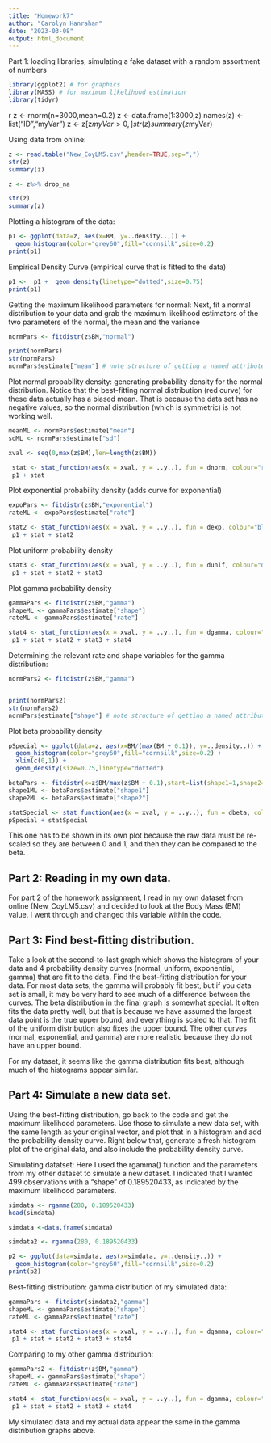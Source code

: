 ```yaml
---
title: "Homework7"
author: "Carolyn Hanrahan"
date: "2023-03-08"
output: html_document
---
```



Part 1: loading libraries, simulating a fake dataset with a random assortment of numbers

```r
library(ggplot2) # for graphics
library(MASS) # for maximum likelihood estimation
library(tidyr)
```


{r cars}
z <- rnorm(n=3000,mean=0.2)
z <- data.frame(1:3000,z)
names(z) <- list("ID","myVar")
z <- z[z$myVar>0,]
str(z)
summary(z$myVar)



Using data from online: 
```r
z <- read.table("New_CoyLM5.csv",header=TRUE,sep=",")
str(z)
summary(z)

z <- z%>% drop_na

str(z)
summary(z)


```



Plotting a histogram of the data: 

```r
p1 <- ggplot(data=z, aes(x=BM, y=..density..,)) +
  geom_histogram(color="grey60",fill="cornsilk",size=0.2) 
print(p1)

```


Empirical Density Curve (empirical curve that is fitted to the data)

```r
p1 <-  p1 +  geom_density(linetype="dotted",size=0.75)
print(p1)

```

Getting the maximum likelihood parameters for normal: Next, fit a normal distribution to your data and grab the maximum likelihood estimators of the two parameters of the normal, the mean and the variance

```r
normPars <- fitdistr(z$BM,"normal")

print(normPars)
str(normPars)
normPars$estimate["mean"] # note structure of getting a named attribute

```


Plot normal probability density: generating probability density for the normal distribution. Notice that the best-fitting normal distribution (red curve) for these data actually has a biased mean. That is because the data set has no negative values, so the normal distribution (which is symmetric) is not working well.

```r
meanML <- normPars$estimate["mean"]
sdML <- normPars$estimate["sd"]

xval <- seq(0,max(z$BM),len=length(z$BM))

 stat <- stat_function(aes(x = xval, y = ..y..), fun = dnorm, colour="red", n = length(z$myVar), args = list(mean = meanML, sd = sdML))
 p1 + stat
```

Plot exponential probability density (adds curve for exponential)

```r
expoPars <- fitdistr(z$BM,"exponential")
rateML <- expoPars$estimate["rate"]

stat2 <- stat_function(aes(x = xval, y = ..y..), fun = dexp, colour="blue", n = length(z$BM), args = list(rate=rateML))
 p1 + stat + stat2

```

Plot uniform probability density 

```r
stat3 <- stat_function(aes(x = xval, y = ..y..), fun = dunif, colour="darkgreen", n = length(z$BM), args = list(min=min(z$BM), max=max(z$BM)))
 p1 + stat + stat2 + stat3


```

Plot gamma probability density

```r
gammaPars <- fitdistr(z$BM,"gamma")
shapeML <- gammaPars$estimate["shape"]
rateML <- gammaPars$estimate["rate"]

stat4 <- stat_function(aes(x = xval, y = ..y..), fun = dgamma, colour="brown", n = length(z$BM), args = list(shape=shapeML, rate=rateML))
 p1 + stat + stat2 + stat3 + stat4

```

Determining the relevant rate and shape variables for the gamma distribution: 

```r
normPars2 <- fitdistr(z$BM,"gamma")


print(normPars2)
str(normPars2)
normPars$estimate["shape"] # note structure of getting a named attribute

```



Plot beta probability density

```r
pSpecial <- ggplot(data=z, aes(x=BM/(max(BM + 0.1)), y=..density..)) +
  geom_histogram(color="grey60",fill="cornsilk",size=0.2) + 
  xlim(c(0,1)) +
  geom_density(size=0.75,linetype="dotted")

betaPars <- fitdistr(x=z$BM/max(z$BM + 0.1),start=list(shape1=1,shape2=2),"beta")
shape1ML <- betaPars$estimate["shape1"]
shape2ML <- betaPars$estimate["shape2"]

statSpecial <- stat_function(aes(x = xval, y = ..y..), fun = dbeta, colour="orchid", n = length(z$myVar), args = list(shape1=shape1ML,shape2=shape2ML))
pSpecial + statSpecial


```

This one has to be shown in its own plot because the raw data must be re-scaled so they are between 0 and 1, and then they can be compared to the beta.


## Part 2: Reading in my own data. 
For part 2 of the homework assignment, I read in my own dataset from online (New_CoyLM5.csv) and decided to look at the Body Mass (BM) value. I went through and changed this variable within the code. 


## Part 3: Find best-fitting distribution. 
Take a look at the second-to-last graph which shows the histogram of your data and 4 probability density curves (normal, uniform, exponential, gamma) that are fit to the data. Find the best-fitting distribution for your data. For most data sets, the gamma will probably fit best, but if you data set is small, it may be very hard to see much of a difference between the curves. The beta distribution in the final graph is somewhat special. It often fits the data pretty well, but that is because we have assumed the largest data point is the true upper bound, and everything is scaled to that. The fit of the uniform distribution also fixes the upper bound. The other curves (normal, exponential, and gamma) are more realistic because they do not have an upper bound.

   For my dataset, it seems like the gamma distribution fits best, although much of the histograms appear similar. 

## Part 4: Simulate a new data set.
Using the best-fitting distribution, go back to the code and get the maximum likelihood parameters. Use those to simulate a new data set, with the same length as your original vector, and plot that in a histogram and add the probability density curve. Right below that, generate a fresh histogram plot of the original data, and also include the probability density curve.


  Simulating datatset: Here I used the rgamma() function and the parameters from my other dataset to simulate a new dataset. I indicated that I wanted 499 observations with a "shape" of 0.189520433, as indicated by the maximum likelihood parameters. 

```r

simdata <- rgamma(280, 0.189520433)
head(simdata)

simdata <-data.frame(simdata)

simdata2 <- rgamma(280, 0.189520433)
```



```r
p2 <- ggplot(data=simdata, aes(x=simdata, y=..density..)) +
  geom_histogram(color="grey60",fill="cornsilk",size=0.2) 
print(p2)

```


Best-fitting distribution: gamma distribution of my simulated data:

```r
gammaPars <- fitdistr(simdata2,"gamma")
shapeML <- gammaPars$estimate["shape"]
rateML <- gammaPars$estimate["rate"]

stat4 <- stat_function(aes(x = xval, y = ..y..), fun = dgamma, colour="brown", n = length(simdata), args = list(shape=shapeML, rate=rateML))
 p1 + stat + stat2 + stat3 + stat4

```

Comparing to my other gamma distribution: 

```r
gammaPars2 <- fitdistr(z$BM,"gamma")
shapeML <- gammaPars$estimate["shape"]
rateML <- gammaPars$estimate["rate"]

stat4 <- stat_function(aes(x = xval, y = ..y..), fun = dgamma, colour="brown", n = length(z$BM), args = list(shape=shapeML, rate=rateML))
 p1 + stat + stat2 + stat3 + stat4

```

My simulated data and my actual data appear the same in the gamma distribution graphs above. 



